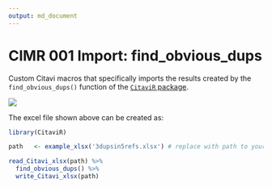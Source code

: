 ```yaml
---
output: md_document
---
```


# CIMR 001 Import: find_obvious_dups
Custom Citavi macros that specifically imports the results created by the `find_obvious_dups()` function of the [`CitaviR` package](https://github.com/SchmidtPaul/CitaviR#citavir-).

![](CIMR 001.gif)

The excel file shown above can be created as:

```r
library(CitaviR)

path   <- example_xlsx('3dupsin5refs.xlsx') # replace with path to your xlsx file

read_Citavi_xlsx(path) %>% 
  find_obvious_dups() %>% 
  write_Citavi_xlsx(path)
```

